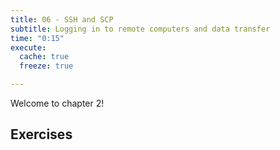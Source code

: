 ```yaml
---
title: 06 - SSH and SCP
subtitle: Logging in to remote computers and data transfer
time: "0:15"
execute: 
  cache: true
  freeze: true

---
```


Welcome to chapter 2!


## Exercises



